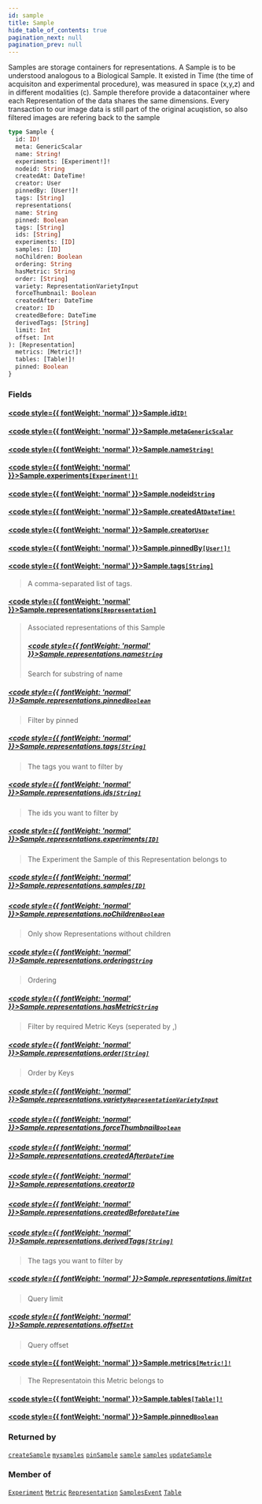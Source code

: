 ```yaml
---
id: sample
title: Sample
hide_table_of_contents: true
pagination_next: null
pagination_prev: null
---
```








Samples are storage containers for representations. A Sample is to be understood analogous to a Biological Sample. It existed in Time (the time of acquisiton and experimental procedure), was measured in space (x,y,z) and in different modalities (c). Sample therefore provide a datacontainer where each Representation of the data shares the same dimensions. Every transaction to our image data is still part of the original acuqistion, so also filtered images are refering back to the sample

```graphql
type Sample {
  id: ID!
  meta: GenericScalar
  name: String!
  experiments: [Experiment!]!
  nodeid: String
  createdAt: DateTime!
  creator: User
  pinnedBy: [User!]!
  tags: [String]
  representations(
  name: String
  pinned: Boolean
  tags: [String]
  ids: [String]
  experiments: [ID]
  samples: [ID]
  noChildren: Boolean
  ordering: String
  hasMetric: String
  order: [String]
  variety: RepresentationVarietyInput
  forceThumbnail: Boolean
  createdAfter: DateTime
  creator: ID
  createdBefore: DateTime
  derivedTags: [String]
  limit: Int
  offset: Int
): [Representation]
  metrics: [Metric!]!
  tables: [Table!]!
  pinned: Boolean
}
```


### Fields

#### [<code style={{ fontWeight: 'normal' }}>Sample.<b>id</b></code>](#)<Bullet />[`ID!`](/docs/schemas/mikro/scalars/id) <Badge class="secondary" text="non-null"/> <Badge class="secondary" text="scalar"/>
> 
> 

#### [<code style={{ fontWeight: 'normal' }}>Sample.<b>meta</b></code>](#)<Bullet />[`GenericScalar`](/docs/schemas/mikro/scalars/generic-scalar) <Badge class="secondary" text="scalar"/>
> 
> 

#### [<code style={{ fontWeight: 'normal' }}>Sample.<b>name</b></code>](#)<Bullet />[`String!`](/docs/schemas/mikro/scalars/string) <Badge class="secondary" text="non-null"/> <Badge class="secondary" text="scalar"/>
> 
> 

#### [<code style={{ fontWeight: 'normal' }}>Sample.<b>experiments</b></code>](#)<Bullet />[`[Experiment!]!`](/docs/schemas/mikro/objects/experiment) <Badge class="secondary" text="non-null"/> <Badge class="secondary" text="object"/>
> 
> 

#### [<code style={{ fontWeight: 'normal' }}>Sample.<b>nodeid</b></code>](#)<Bullet />[`String`](/docs/schemas/mikro/scalars/string) <Badge class="secondary" text="scalar"/>
> 
> 

#### [<code style={{ fontWeight: 'normal' }}>Sample.<b>createdAt</b></code>](#)<Bullet />[`DateTime!`](/docs/schemas/mikro/scalars/date-time) <Badge class="secondary" text="non-null"/> <Badge class="secondary" text="scalar"/>
> 
> 

#### [<code style={{ fontWeight: 'normal' }}>Sample.<b>creator</b></code>](#)<Bullet />[`User`](/docs/schemas/mikro/objects/user) <Badge class="secondary" text="object"/>
> 
> 

#### [<code style={{ fontWeight: 'normal' }}>Sample.<b>pinnedBy</b></code>](#)<Bullet />[`[User!]!`](/docs/schemas/mikro/objects/user) <Badge class="secondary" text="non-null"/> <Badge class="secondary" text="object"/>
> 
> 

#### [<code style={{ fontWeight: 'normal' }}>Sample.<b>tags</b></code>](#)<Bullet />[`[String]`](/docs/schemas/mikro/scalars/string) <Badge class="secondary" text="list"/> <Badge class="secondary" text="scalar"/>
> A comma-separated list of tags.
> 

#### [<code style={{ fontWeight: 'normal' }}>Sample.<b>representations</b></code>](#)<Bullet />[`[Representation]`](/docs/schemas/mikro/objects/representation) <Badge class="secondary" text="list"/> <Badge class="secondary" text="object"/>
> Associated representations of this Sample
> ##### [<code style={{ fontWeight: 'normal' }}>Sample.representations.<b>name</b></code>](#)<Bullet />[`String`](/docs/schemas/mikro/scalars/string) <Badge class="secondary" text="scalar"/>
> Search for substring of name
> 

##### [<code style={{ fontWeight: 'normal' }}>Sample.representations.<b>pinned</b></code>](#)<Bullet />[`Boolean`](/docs/schemas/mikro/scalars/boolean) <Badge class="secondary" text="scalar"/>
> Filter by pinned
> 

##### [<code style={{ fontWeight: 'normal' }}>Sample.representations.<b>tags</b></code>](#)<Bullet />[`[String]`](/docs/schemas/mikro/scalars/string) <Badge class="secondary" text="list"/> <Badge class="secondary" text="scalar"/>
> The tags you want to filter by
> 

##### [<code style={{ fontWeight: 'normal' }}>Sample.representations.<b>ids</b></code>](#)<Bullet />[`[String]`](/docs/schemas/mikro/scalars/string) <Badge class="secondary" text="list"/> <Badge class="secondary" text="scalar"/>
> The ids you want to filter by
> 

##### [<code style={{ fontWeight: 'normal' }}>Sample.representations.<b>experiments</b></code>](#)<Bullet />[`[ID]`](/docs/schemas/mikro/scalars/id) <Badge class="secondary" text="list"/> <Badge class="secondary" text="scalar"/>
> The Experiment the Sample of this Representation belongs to
> 

##### [<code style={{ fontWeight: 'normal' }}>Sample.representations.<b>samples</b></code>](#)<Bullet />[`[ID]`](/docs/schemas/mikro/scalars/id) <Badge class="secondary" text="list"/> <Badge class="secondary" text="scalar"/>
> 
> 

##### [<code style={{ fontWeight: 'normal' }}>Sample.representations.<b>noChildren</b></code>](#)<Bullet />[`Boolean`](/docs/schemas/mikro/scalars/boolean) <Badge class="secondary" text="scalar"/>
> Only show Representations without children
> 

##### [<code style={{ fontWeight: 'normal' }}>Sample.representations.<b>ordering</b></code>](#)<Bullet />[`String`](/docs/schemas/mikro/scalars/string) <Badge class="secondary" text="scalar"/>
> Ordering
> 

##### [<code style={{ fontWeight: 'normal' }}>Sample.representations.<b>hasMetric</b></code>](#)<Bullet />[`String`](/docs/schemas/mikro/scalars/string) <Badge class="secondary" text="scalar"/>
> Filter by required Metric Keys (seperated by ,)
> 

##### [<code style={{ fontWeight: 'normal' }}>Sample.representations.<b>order</b></code>](#)<Bullet />[`[String]`](/docs/schemas/mikro/scalars/string) <Badge class="secondary" text="list"/> <Badge class="secondary" text="scalar"/>
> Order by Keys
> 

##### [<code style={{ fontWeight: 'normal' }}>Sample.representations.<b>variety</b></code>](#)<Bullet />[`RepresentationVarietyInput`](/docs/schemas/mikro/enums/representation-variety-input) <Badge class="secondary" text="enum"/>
> 
> 

##### [<code style={{ fontWeight: 'normal' }}>Sample.representations.<b>forceThumbnail</b></code>](#)<Bullet />[`Boolean`](/docs/schemas/mikro/scalars/boolean) <Badge class="secondary" text="scalar"/>
> 
> 

##### [<code style={{ fontWeight: 'normal' }}>Sample.representations.<b>createdAfter</b></code>](#)<Bullet />[`DateTime`](/docs/schemas/mikro/scalars/date-time) <Badge class="secondary" text="scalar"/>
> 
> 

##### [<code style={{ fontWeight: 'normal' }}>Sample.representations.<b>creator</b></code>](#)<Bullet />[`ID`](/docs/schemas/mikro/scalars/id) <Badge class="secondary" text="scalar"/>
> 
> 

##### [<code style={{ fontWeight: 'normal' }}>Sample.representations.<b>createdBefore</b></code>](#)<Bullet />[`DateTime`](/docs/schemas/mikro/scalars/date-time) <Badge class="secondary" text="scalar"/>
> 
> 

##### [<code style={{ fontWeight: 'normal' }}>Sample.representations.<b>derivedTags</b></code>](#)<Bullet />[`[String]`](/docs/schemas/mikro/scalars/string) <Badge class="secondary" text="list"/> <Badge class="secondary" text="scalar"/>
> The tags you want to filter by
> 

##### [<code style={{ fontWeight: 'normal' }}>Sample.representations.<b>limit</b></code>](#)<Bullet />[`Int`](/docs/schemas/mikro/scalars/int) <Badge class="secondary" text="scalar"/>
> Query limit
> 

##### [<code style={{ fontWeight: 'normal' }}>Sample.representations.<b>offset</b></code>](#)<Bullet />[`Int`](/docs/schemas/mikro/scalars/int) <Badge class="secondary" text="scalar"/>
> Query offset
> 

#### [<code style={{ fontWeight: 'normal' }}>Sample.<b>metrics</b></code>](#)<Bullet />[`[Metric!]!`](/docs/schemas/mikro/objects/metric) <Badge class="secondary" text="non-null"/> <Badge class="secondary" text="object"/>
> The Representatoin this Metric belongs to
> 

#### [<code style={{ fontWeight: 'normal' }}>Sample.<b>tables</b></code>](#)<Bullet />[`[Table!]!`](/docs/schemas/mikro/objects/table) <Badge class="secondary" text="non-null"/> <Badge class="secondary" text="object"/>
> 
> 

#### [<code style={{ fontWeight: 'normal' }}>Sample.<b>pinned</b></code>](#)<Bullet />[`Boolean`](/docs/schemas/mikro/scalars/boolean) <Badge class="secondary" text="scalar"/>
> 
> 



### Returned by

[`createSample`](/docs/schemas/mikro/mutations/create-sample)  <Badge class="secondary" text="mutation"/><Bullet />[`mysamples`](/docs/schemas/mikro/queries/mysamples)  <Badge class="secondary" text="query"/><Bullet />[`pinSample`](/docs/schemas/mikro/mutations/pin-sample)  <Badge class="secondary" text="mutation"/><Bullet />[`sample`](/docs/schemas/mikro/queries/sample)  <Badge class="secondary" text="query"/><Bullet />[`samples`](/docs/schemas/mikro/queries/samples)  <Badge class="secondary" text="query"/><Bullet />[`updateSample`](/docs/schemas/mikro/mutations/update-sample)  <Badge class="secondary" text="mutation"/>

### Member of

[`Experiment`](/docs/schemas/mikro/objects/experiment)  <Badge class="secondary" text="object"/><Bullet />[`Metric`](/docs/schemas/mikro/objects/metric)  <Badge class="secondary" text="object"/><Bullet />[`Representation`](/docs/schemas/mikro/objects/representation)  <Badge class="secondary" text="object"/><Bullet />[`SamplesEvent`](/docs/schemas/mikro/objects/samples-event)  <Badge class="secondary" text="object"/><Bullet />[`Table`](/docs/schemas/mikro/objects/table)  <Badge class="secondary" text="object"/>



